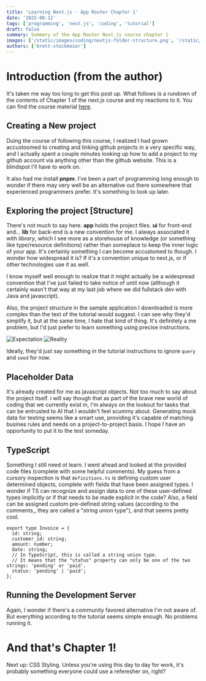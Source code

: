 ```yaml
---
title: 'Learning Next.js - App Router Chapter 1'
date: '2025-08-12'
tags: ['programming', 'next.js', 'coding', 'tutorial']
draft: false
summary: Summary of the App Router Next.js course chapter 1
images: ['/static/images/coding/nextjs-folder-structure.png', '/static/images/coding/nextjs-ch1-folder-structure.png']
authors: ['brett-stockmeier']
---
```


# Introduction (from the author)
It's taken me way too long to get this post up. What follows is a rundown of the contents of Chapter 1 of the next.js course and my reactions to it. You can find the course material [here](https://nextjs.org/learn/dashboard-app/getting-started).

## Creating a New project

Duing the course of following this course, I realized I had grown accustoomed to creating and linking github projects in a very specific way, and I actually spent a couple minutes looking up how to add a project to my github account via anything other than the github website. This is a blindspot I'll have to work on.

It also had me install **pnpm**. I've been a part of programming long enough to wonder if there may very well be an alternative out there somewhere that experienced programmers prefer. It's something to look up later.

## Exploring the project [Structure]

There's not much to say here. **app** holds the project files. **ui** for front-end and... **lib** for back-end is a new convention for me. I always associated it with *library*, which I see more as a storehouse of knowledge (or something like type/resource definitions) rather than someplace to keep the inner logic of your app. It's certainly something I can become accustomed to though. I wonder how widespread it is? If it's a convention unique to next.js, or if other technologies use it as well.

I know myself well enough to realize that it might actually be a widespread convention that I've just failed to take notice of until now (although it certainly wasn't that way at my last job where we did fullstack dev with Java and javascript).

Also, the project structure in the sample application I downloaded is more complex than the text of the tutorial would suggest. I can see why they'd simplify it, but at the same time, I hate that kind of thing. It's definitely a me problem, but I'd just prefer to learn something using precise instructions.

![Expectation](/static/images/coding/nextjs-ch1-folder-structure.png)    ![Reality](/static/images/coding/nextjs-folder-structure.png)

Ideally, they'd just say something in the tutorial instructions to ignore `query` and `seed` for now.

## Placeholder Data

It's already created for me as javascript objects. Not too much to say about the project itself. i will say though that as part of the brave new world of coding that we currently exist in, I'm always on the lookout for tasks that can be entrusted to AI that I wouldn't feel scummy about. Generating mock data for testing seems like a smart use, providing it's capable of matching busines rules and needs on a project-to-project basis. I hope I have an opportunity to put it to the test someday.

## TypeScript

Something I still need ot learn. I went ahead and looked at the provided code files (complete with some helpful comments). My guess from a cursory inspection is that `definitions.ts` is defining custom user determined objects, complete with fields that have been assigned types. I wonder if TS can recognize and assign data to one of these user-defined types implicitly or if that needs to be made explicit in the code? Also, a field can be assigned custom pre-defined string values (according to the comments,, they are called a "string union type"), and that seems pretty cool.

```
export type Invoice = {
  id: string;
  customer_id: string;
  amount: number;
  date: string;
  // In TypeScript, this is called a string union type.
  // It means that the "status" property can only be one of the two strings: 'pending' or 'paid'.
  status: 'pending' | 'paid';
};
```

## Running the Development Server

Again, I wonder if there's a community favored alternative I'm not aware of. But everything according to the tutorial seems simple enough. No problems running it.

# And that's Chapter 1!

Next up: CSS Styling. Unless you're using this day to day for work, it's probably something everyone could use a referesher on, right?